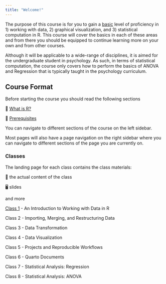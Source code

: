 ```yaml
---
title: "Welcome!"
---
```


The purpose of this course is for you to gain a [basic]{.underline} level of proficiency in 1) working with data, 2) graphical visualization, and 3) statistical computation in R. This course will cover the basics in each of these areas and from there you should be equipped to continue learning more on your own and from other courses.

Although it will be applicable to a wide-range of disciplines, it is aimed for the undergraduate student in psychology. As such, in terms of statistical computation, the course only covers how to perform the basics of ANOVA and Regression that is typically taught in the psychology curriculum.

## Course Format

Before starting the course you should read the following sections

📖 [What is R?](what-is-R.html)

📖 [Prerequisites](prerequisites.html)

You can navigate to different sections of the course on the left sidebar.

Most pages will also have a page navigation on the right sidebar where you can navigate to different sections of the page you are currently on.

### Classes

The landing page for each class contains the class materials:

📘 the actual content of the class

🖥️ slides

and more

[Class 1](/classes/class-1.html) - An Introduction to Working with Data in R

Class 2 - Importing, Merging, and Restructuring Data

Class 3 - Data Transformation

Class 4 - Data Visualization

Class 5 - Projects and Reproducible Workflows

Class 6 - Quarto Documents

Class 7 - Statistical Analysis: Regression

Class 8 - Statistical Analysis: ANOVA
